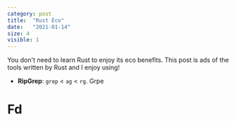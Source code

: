 ```yaml
---
category: post
title:  "Rust Eco"
date:   "2021-01-14"
size: 4
visible: 1
---
```


You don't need to learn Rust to enjoy its eco benefits. This post is ads of the tools written by Rust and I enjoy using!

* **RipGrep**: `grep` \< `ag` \< `rg`. Grpe

# Fd

